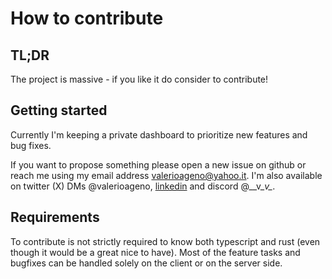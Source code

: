 
<Head>
  <title>Tuono - Contributing</title>
</Head>

# How to contribute

## TL;DR

The project is massive - if you like it do consider to contribute!

## Getting started

Currently I'm keeping a private dashboard to prioritize new features and bug fixes.

If you want to propose something please open a new issue on github or reach me using 
my email address [valerioageno@yahoo.it](mailto:valerioageno@yahoo.it). 
I'm also available on twitter (X) DMs @valerioageno, [linkedin](https://www.linkedin.com/in/valerioageno) 
and discord @\__v\__v\__.

## Requirements 
To contribute is not strictly required to know both typescript and rust (even though it
would be a great nice to have). Most of the feature tasks and bugfixes can be handled solely on
the client or on the server side.



